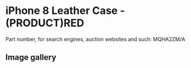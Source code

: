 
# iPhone 8 Leather Case - (PRODUCT)RED

Part number, for search engines, auction websites and such: MQHA2ZM/A

## Image gallery

<div style={{ width: '100%', maxWidth: '768px' }}>
<GalleryComponent
    images={[
      {
        original: "/everysource/MQHA2.webp",
        thumbnail: "/everypreview/MQHA2.webp",
      },
      {
        original: "/everysource/MQHA2_AV1_GOLD.webp",
        thumbnail: "/everypreview/MQHA2_AV1_GOLD.webp",
      },
      {
        original: "/everysource/MQHA2_AV1_SILVER.webp",
        thumbnail: "/everypreview/MQHA2_AV1_SILVER.webp",
      },
      {
        original: "/everysource/MQHA2_AV1_SPACE_GRAY.webp",
        thumbnail: "/everypreview/MQHA2_AV1_SPACE_GRAY.webp",
      },
      {
        original: "/everysource/MQHA2_AV2.webp",
        thumbnail: "/everypreview/MQHA2_AV2.webp",
      }
    ]}
  />
</div>